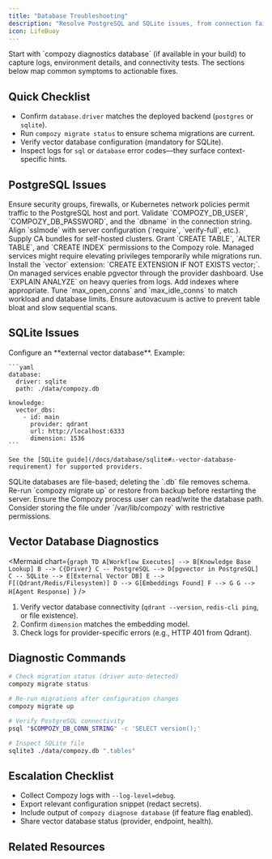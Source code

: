 ```yaml
---
title: "Database Troubleshooting"
description: "Resolve PostgreSQL and SQLite issues, from connection failures to vector database configuration."
icon: LifeBuoy
---
```


<Callout type="info">
Start with `compozy diagnostics database` (if available in your build) to capture logs, environment details, and connectivity tests. The sections below map common symptoms to actionable fixes.
</Callout>

## Quick Checklist

- Confirm `database.driver` matches the deployed backend (`postgres` or `sqlite`).
- Run `compozy migrate status` to ensure schema migrations are current.
- Verify vector database configuration (mandatory for SQLite).
- Inspect logs for `sql` or `database` error codes—they surface context-specific hints.

## PostgreSQL Issues

<AccordionGroup type="multiple">
  <Accordion title="Connection refused or timeout" icon="Plug">
    <List>
      <ListItem title="Verify network access" icon="Globe">
        Ensure security groups, firewalls, or Kubernetes network policies permit traffic to the PostgreSQL host and port.
      </ListItem>
      <ListItem title="Check credentials" icon="Key">
        Validate `COMPOZY_DB_USER`, `COMPOZY_DB_PASSWORD`, and the `dbname` in the connection string.
      </ListItem>
      <ListItem title="TLS mismatch" icon="Shield">
        Align `sslmode` with server configuration (`require`, `verify-full`, etc.). Supply CA bundles for self-hosted clusters.
      </ListItem>
    </List>
  </Accordion>
  <Accordion title="Migrations fail with permission errors" icon="Lock">
    Grant `CREATE TABLE`, `ALTER TABLE`, and `CREATE INDEX` permissions to the Compozy role. Managed services might require elevating privileges temporarily while migrations run.
  </Accordion>
  <Accordion title="pgvector missing" icon="Network">
    Install the `vector` extension: `CREATE EXTENSION IF NOT EXISTS vector;`. On managed services enable pgvector through the provider dashboard.
  </Accordion>
  <Accordion title="Slow queries or timeouts" icon="Timer">
    <List>
      <ListItem title="Inspect query plans" icon="Search">
        Use `EXPLAIN ANALYZE` on heavy queries from logs. Add indexes where appropriate.
      </ListItem>
      <ListItem title="Adjust pool settings" icon="Gauge">
        Tune `max_open_conns` and `max_idle_conns` to match workload and database limits.
      </ListItem>
      <ListItem title="Monitor vacuum" icon="Recycle">
        Ensure autovacuum is active to prevent table bloat and slow sequential scans.
      </ListItem>
    </List>
  </Accordion>
</AccordionGroup>

## SQLite Issues

<AccordionGroup type="multiple">
  <Accordion title="`database is locked`" icon="Lock">
    <Steps>
      <Step title="Throttle concurrency" description="Reduce `runtime.max_concurrent_workflows` to 5 for steady workloads." icon="Gauge" />
      <Step title="Extend busy timeout" description="Set `database.busy_timeout: 5000` (milliseconds) to let SQLite retry before failing." icon="Timer" />
      <Step title="Enable WAL mode" description="Switch to `journal_mode: wal` for better write concurrency." icon="HardDrive" />
    </Steps>
  </Accordion>
  <Accordion title="`pgvector provider is incompatible with SQLite driver`" icon="AlertCircle">
    Configure an **external vector database**. Example:

    ```yaml
    database:
      driver: sqlite
      path: ./data/compozy.db

    knowledge:
      vector_dbs:
        - id: main
          provider: qdrant
          url: http://localhost:6333
          dimension: 1536
    ```

    See the [SQLite guide](/docs/database/sqlite#⚠️-vector-database-requirement) for supported providers.
  </Accordion>
  <Accordion title="Missing tables after restart" icon="Table">
    SQLite databases are file-based; deleting the `.db` file removes schema. Re-run `compozy migrate up` or restore from backup before restarting the server.
  </Accordion>
  <Accordion title="Permission denied errors" icon="ShieldAlert">
    Ensure the Compozy process user can read/write the database path. Consider storing the file under `/var/lib/compozy` with restrictive permissions.
  </Accordion>
</AccordionGroup>

## Vector Database Diagnostics

<Mermaid chart={`graph TD
  A[Workflow Executes] --> B[Knowledge Base Lookup]
  B --> C{Driver}
  C -- PostgreSQL --> D[pgvector in PostgreSQL]
  C -- SQLite --> E[External Vector DB]
  E --> F[(Qdrant/Redis/Filesystem)]
  D --> G[Embeddings Found]
  F --> G
  G --> H[Agent Response]
`} />

1. Verify vector database connectivity (`qdrant --version`, `redis-cli ping`, or file existence).
2. Confirm `dimension` matches the embedding model.
3. Check logs for provider-specific errors (e.g., HTTP 401 from Qdrant).

## Diagnostic Commands

```bash
# Check migration status (driver auto-detected)
compozy migrate status

# Re-run migrations after configuration changes
compozy migrate up

# Verify PostgreSQL connectivity
psql "$COMPOZY_DB_CONN_STRING" -c 'SELECT version();'

# Inspect SQLite file
sqlite3 ./data/compozy.db ".tables"
```

## Escalation Checklist

- Collect Compozy logs with `--log-level=debug`.
- Export relevant configuration snippet (redact secrets).
- Include output of `compozy diagnose database` (if feature flag enabled).
- Share vector database status (provider, endpoint, health).

## Related Resources

<ReferenceCardList>
  <ReferenceCard
    title="Database Overview"
    description="Choose the right driver before troubleshooting."
    href="/docs/database/overview"
    icon="Database"
  />
  <ReferenceCard
    title="PostgreSQL Guide"
    description="Configuration, tuning, and pgvector setup."
    href="/docs/database/postgresql"
    icon="ServerCog"
  />
  <ReferenceCard
    title="SQLite Guide"
    description="Lightweight deployments and concurrency guidance."
    href="/docs/database/sqlite"
    icon="HardDrive"
  />
</ReferenceCardList>
